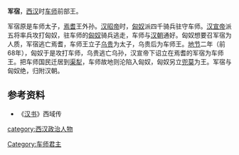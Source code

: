 '''军宿'''，[[西汉|西汉]]时[[车师|车师]]前部王。

军宿原是车师太子，[[焉耆|焉耆]]王外孙。[[汉昭帝|汉昭帝]]时，[[匈奴|匈奴]]派四千骑兵驻守车师。[[汉宣帝|汉宣帝]]派五将率兵攻打匈奴，驻车师的[[匈奴|匈奴]]骑兵逃走，车师与[[汉朝|汉朝]]通好。匈奴想要召军宿为人质，军宿逃亡焉耆，车师王立子[[乌贵|乌贵]]为太子，乌贵后为车师王。[[地节|地节]]二年（前68年），匈奴于是攻打车师，乌贵逃亡乌孙，汉宣帝下诏立在焉耆的军宿为车师王。把车师国民迁居到[[渠犁|渠犁]]，车师故地则沦陷入匈奴，匈奴另立[[兜莫|兜莫]]为王。军宿与匈奴绝，归附汉朝。
==参考资料==
*《[[汉书|汉书]]》西域传
{{start box}}
{{s-bef|before=[[乌贵|乌贵]]}}
{{s-ttl|title=[[车师|车师]]前部王|years=前68年—？}}
{{s-aft|after=[[尉卑大|尉卑大]]}}
{{end box}}
[[Category:车师君主|Category:车师君主]]
[[category:西汉政治人物|category:西汉政治人物]]